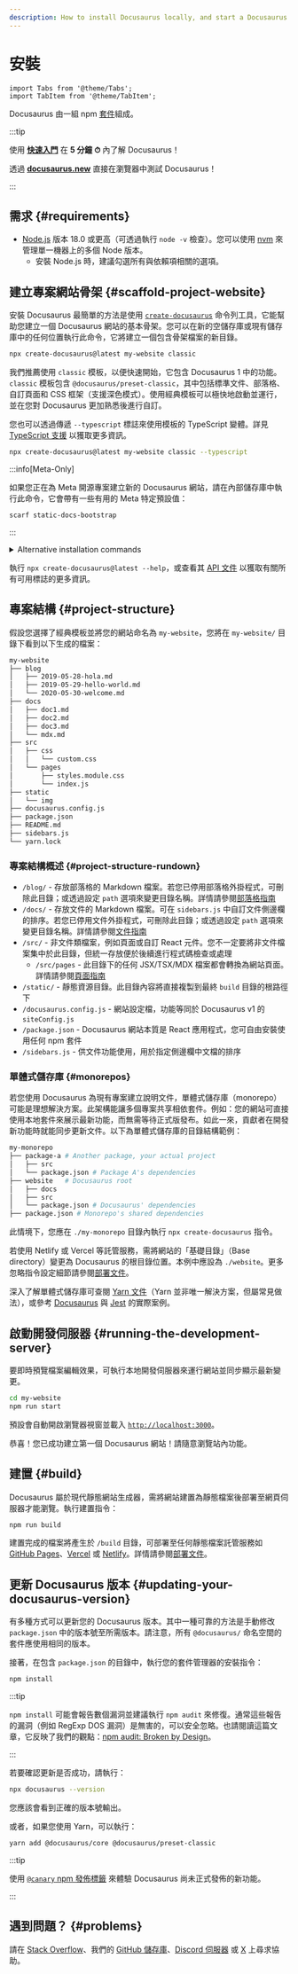 ```yaml
---
description: How to install Docusaurus locally, and start a Docusaurus site in no time.
---
```


# 安裝

```mdx-code-block
import Tabs from '@theme/Tabs';
import TabItem from '@theme/TabItem';
```

Docusaurus 由一組 npm [套件](https://github.com/facebook/docusaurus/tree/main/packages)組成。

:::tip

使用 **[快速入門](introduction.mdx#fast-track)** 在 **5 分鐘 ⏱** 內了解 Docusaurus！

透過 **[docusaurus.new](https://docusaurus.new)** 直接在瀏覽器中測試 Docusaurus！

:::

## 需求 {#requirements}

- [Node.js](https://nodejs.org/en/download/) 版本 18.0 或更高（可透過執行 `node -v` 檢查）。您可以使用 [nvm](https://github.com/nvm-sh/nvm) 來管理單一機器上的多個 Node 版本。
  - 安裝 Node.js 時，建議勾選所有與依賴項相關的選項。

## 建立專案網站骨架 {#scaffold-project-website}

安裝 Docusaurus 最簡單的方法是使用 [`create-docusaurus`](./api/misc/create-docusaurus.mdx) 命令列工具，它能幫助您建立一個 Docusaurus 網站的基本骨架。您可以在新的空儲存庫或現有儲存庫中的任何位置執行此命令，它將建立一個包含骨架檔案的新目錄。

```bash
npx create-docusaurus@latest my-website classic
```

我們推薦使用 `classic` 模板，以便快速開始，它包含 Docusaurus 1 中的功能。`classic` 模板包含 `@docusaurus/preset-classic`，其中包括標準文件、部落格、自訂頁面和 CSS 框架（支援深色模式）。使用經典模板可以極快地啟動並運行，並在您對 Docusaurus 更加熟悉後進行自訂。

您也可以透過傳遞 `--typescript` 標誌來使用模板的 TypeScript 變體。詳見 [TypeScript 支援](./typescript-support.mdx) 以獲取更多資訊。

```bash
npx create-docusaurus@latest my-website classic --typescript
```

:::info[Meta-Only]

如果您正在為 Meta 開源專案建立新的 Docusaurus 網站，請在內部儲存庫中執行此命令，它會帶有一些有用的 Meta 特定預設值：

```bash
scarf static-docs-bootstrap
```

:::

<details>
  <summary>Alternative installation commands</summary>

You can also initialize a new project using your preferred project manager:

```bash npm2yarn
npm init docusaurus
```

</details>

執行 `npx create-docusaurus@latest --help`，或查看其 [API 文件](./api/misc/create-docusaurus.mdx) 以獲取有關所有可用標誌的更多資訊。

## 專案結構 {#project-structure}

假設您選擇了經典模板並將您的網站命名為 `my-website`，您將在 `my-website/` 目錄下看到以下生成的檔案：

```bash
my-website
├── blog
│   ├── 2019-05-28-hola.md
│   ├── 2019-05-29-hello-world.md
│   └── 2020-05-30-welcome.md
├── docs
│   ├── doc1.md
│   ├── doc2.md
│   ├── doc3.md
│   └── mdx.md
├── src
│   ├── css
│   │   └── custom.css
│   └── pages
│       ├── styles.module.css
│       └── index.js
├── static
│   └── img
├── docusaurus.config.js
├── package.json
├── README.md
├── sidebars.js
└── yarn.lock
```

### 專案結構概述 {#project-structure-rundown}

- `/blog/` - 存放部落格的 Markdown 檔案。若您已停用部落格外掛程式，可刪除此目錄；或透過設定 `path` 選項來變更目錄名稱。詳情請參閱[部落格指南](blog.mdx)
- `/docs/` - 存放文件的 Markdown 檔案。可在 `sidebars.js` 中自訂文件側邊欄的排序。若您已停用文件外掛程式，可刪除此目錄；或透過設定 `path` 選項來變更目錄名稱。詳情請參閱[文件指南](./guides/docs/docs-introduction.mdx)
- `/src/` - 非文件類檔案，例如頁面或自訂 React 元件。您不一定要將非文件檔案集中於此目錄，但統一存放便於後續進行程式碼檢查或處理
  - `/src/pages` - 此目錄下的任何 JSX/TSX/MDX 檔案都會轉換為網站頁面。詳情請參閱[頁面指南](guides/creating-pages.mdx)
- `/static/` - 靜態資源目錄。此目錄內容將直接複製到最終 `build` 目錄的根路徑下
- `/docusaurus.config.js` - 網站設定檔，功能等同於 Docusaurus v1 的 `siteConfig.js`
- `/package.json` - Docusaurus 網站本質是 React 應用程式，您可自由安裝使用任何 npm 套件
- `/sidebars.js` - 供文件功能使用，用於指定側邊欄中文檔的排序

### 單體式儲存庫 {#monorepos}

若您使用 Docusaurus 為現有專案建立說明文件，單體式儲存庫（monorepo）可能是理想解決方案。此架構能讓多個專案共享相依套件。例如：您的網站可直接使用本地套件來展示最新功能，而無需等待正式版發布。如此一來，貢獻者在開發新功能時就能同步更新文件。以下為單體式儲存庫的目錄結構範例：

```bash
my-monorepo
├── package-a # Another package, your actual project
│   ├── src
│   └── package.json # Package A's dependencies
├── website   # Docusaurus root
│   ├── docs
│   ├── src
│   └── package.json # Docusaurus' dependencies
├── package.json # Monorepo's shared dependencies
```

此情境下，您應在 `./my-monorepo` 目錄內執行 `npx create-docusaurus` 指令。

若使用 Netlify 或 Vercel 等託管服務，需將網站的「基礎目錄」（Base directory）變更為 Docusaurus 的根目錄位置。本例中應設為 `./website`。更多忽略指令設定細節請參閱[部署文件](./deployment.mdx#deploying-to-netlify)。

深入了解單體式儲存庫可查閱 [Yarn 文件](https://yarnpkg.com/features/workspaces)（Yarn 並非唯一解決方案，但屬常見做法），或參考 [Docusaurus](https://github.com/facebook/docusaurus) 與 [Jest](https://github.com/facebook/jest) 的實際案例。

## 啟動開發伺服器 {#running-the-development-server}

要即時預覽檔案編輯效果，可執行本地開發伺服器來運行網站並同步顯示最新變更。

```bash npm2yarn
cd my-website
npm run start
```

預設會自動開啟瀏覽器視窗並載入 [`http://localhost:3000`](http://localhost:3000)。

恭喜！您已成功建立第一個 Docusaurus 網站！請隨意瀏覽站內功能。

## 建置 {#build}

Docusaurus 屬於現代靜態網站生成器，需將網站建置為靜態檔案後部署至網頁伺服器才能瀏覽。執行建置指令：

```bash npm2yarn
npm run build
```

建置完成的檔案將產生於 `/build` 目錄，可部署至任何靜態檔案託管服務如 [GitHub Pages](https://pages.github.com/)、[Vercel](https://vercel.com/) 或 [Netlify](https://www.netlify.com/)。詳情請參閱[部署文件](deployment.mdx)。

## 更新 Docusaurus 版本 {#updating-your-docusaurus-version}

有多種方式可以更新您的 Docusaurus 版本。其中一種可靠的方法是手動修改 `package.json` 中的版本號至所需版本。請注意，所有 `@docusaurus/` 命名空間的套件應使用相同的版本。


<UpgradeGuide />

接著，在包含 `package.json` 的目錄中，執行您的套件管理器的安裝指令：

```bash npm2yarn
npm install
```

:::tip

`npm install` 可能會報告數個漏洞並建議執行 `npm audit` 來修復。通常這些報告的漏洞（例如 RegExp DOS 漏洞）是無害的，可以安全忽略。也請閱讀這篇文章，它反映了我們的觀點：[npm audit: Broken by Design](https://overreacted.io/npm-audit-broken-by-design/)。

:::

若要確認更新是否成功，請執行：

```bash
npx docusaurus --version
```

您應該會看到正確的版本號輸出。

或者，如果您使用 Yarn，可以執行：

```bash
yarn add @docusaurus/core @docusaurus/preset-classic
```

:::tip

使用 [`@canary` npm 發佈標籤](/community/canary) 來體驗 Docusaurus 尚未正式發佈的新功能。

:::

## 遇到問題？ {#problems}

請在 [Stack Overflow](https://stackoverflow.com/questions/tagged/docusaurus)、我們的 [GitHub 儲存庫](https://github.com/facebook/docusaurus)、[Discord 伺服器](https://discordapp.com/invite/docusaurus) 或 [X](https://x.com/docusaurus) 上尋求協助。